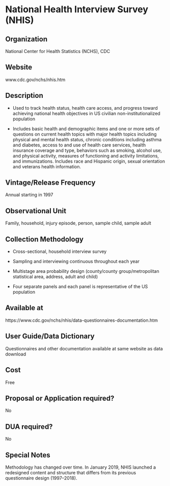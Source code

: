 \mainmatter

<!-- Generated by generateRmd.R; do not edit by hand  -->

# National Health Interview Survey (NHIS)

## Organization
National Center for Health Statistics (NCHS), CDC

## Website
www.cdc.gov/nchs/nhis.htm

## Description
*	Used to track health status, health care access, and progress toward achieving national health objectives in US civilian non-institutionalized population 
*	Includes basic health and demographic items and one or more sets of questions on current health topics with major health topics including physical and mental health status, chronic conditions including asthma and diabetes, access to and use of health care services, health insurance coverage and type, behaviors such as smoking, alcohol use, and physical activity, measures of functioning and activity limitations, and immunizations. Includes race and Hispanic origin, sexual orientation and veterans health information.

## Vintage/Release Frequency
Annual starting in 1997

## Observational Unit
Family, household, injury episode, person, sample child, sample adult

## Collection Methodology
*	Cross-sectional, household interview survey 
*	Sampling and interviewing continuous throughout each year 
*	Multistage area probability design (county/county group/metropolitan statistical area, address, adult and child) 
*	Four separate panels and each panel is representative of the US population

## Available at
https://www.cdc.gov/nchs/nhis/data-questionnaires-documentation.htm

## User Guide/Data Dictionary
Questionnaires and other documentation available at same website as data download

## Cost
Free

## Proposal or Application required?
No

## DUA required?
No

## Special Notes
Methodology has changed over time.  In January 2019, NHIS launched a redesigned content and structure that differs from its previous questionnaire design (1997–2018).

